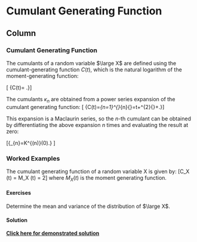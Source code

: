 
Cumulant Generating Function {data-navmenu="Random Variables"}
====================================

Column {.tabset}
-------------------------------------------------------------




### Cumulant Generating Function 
 
The cumulants of a random variable $\large X$ are defined using the cumulant-generating function $C(t)$, which is the natural logarithm of the moment-generating function:

  \[ {\large C(t)=\log \operatorname {E} \left[e^{tX}\right].}\]

The cumulants $\kappa_n$ are obtained from a power series expansion of the cumulant generating function:
\[ {\large C(t)=\sum _{n=1}^{\infty }\kappa _{n}{\frac {t^{n}}{n!}}=\mu t+\sigma ^{2}{\frac {t^{2}}{2}}+\cdots .}\]

This expansion is a Maclaurin series, so the $n$-th cumulant can be obtained by differentiating the above expansion $n$ times and evaluating the result at zero:

\[{\large \kappa _{n}=K^{(n)}(0).} \]

### Worked Examples

The cumulant generating function of a random variable X is given by:
 \[C_X (t) = \log M_X (t) = 2\left[ (1\;-\;t)^{-10} \;-\;1\right]\]
where $M_X(t)$ is the moment generating function.

<h4> Exercises</h4>

Determine the mean and variance of the distribution of $\large X$. 

<h4> Solution </h4>

<strong><a href="https://youtu.be/_x3tv15tHgE">Click here for demonstrated solution</a></strong>


